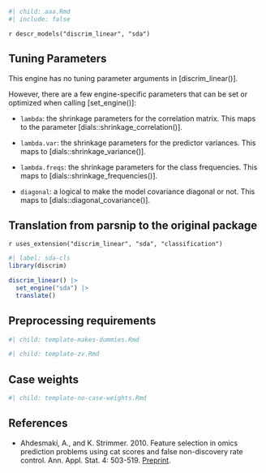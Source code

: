 ```r
#| child: aaa.Rmd
#| include: false
```

`r descr_models("discrim_linear", "sda")`

## Tuning Parameters

This engine has no tuning parameter arguments in [discrim_linear()]. 

However, there are a few engine-specific parameters that can be set or optimized when calling [set_engine()]:

* `lambda`: the shrinkage parameters for the correlation matrix. This maps to the \pkg{dials} parameter [dials::shrinkage_correlation()].

* `lambda.var`: the shrinkage parameters for the predictor variances. This maps to [dials::shrinkage_variance()].

* `lambda.freqs`: the shrinkage parameters for the class frequencies. This maps to [dials::shrinkage_frequencies()].

* `diagonal`: a logical to make the model covariance diagonal or not. This maps to [dials::diagonal_covariance()].

## Translation from parsnip to the original package

`r uses_extension("discrim_linear", "sda", "classification")`

```r
#| label: sda-cls
library(discrim)

discrim_linear() |> 
  set_engine("sda") |> 
  translate()
```

## Preprocessing requirements

```r
#| child: template-makes-dummies.Rmd
```

```r
#| child: template-zv.Rmd
```

## Case weights

```r
#| child: template-no-case-weights.Rmd
```

## References

 - Ahdesmaki, A., and K. Strimmer. 2010. Feature selection in omics prediction problems using cat scores and false non-discovery rate control. Ann. Appl. Stat. 4: 503-519. [Preprint](https://arxiv.org/abs/0903.2003).
